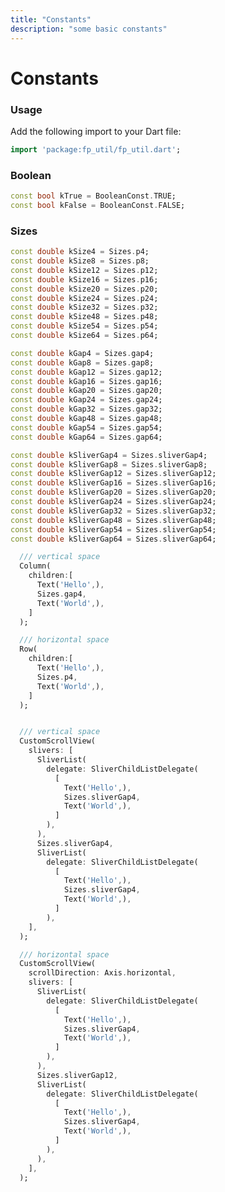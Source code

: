 ```yaml
---
title: "Constants"
description: "some basic constants"
---
```


# Constants

### Usage
Add the following import to your Dart file:
```dart
import 'package:fp_util/fp_util.dart';
```

### Boolean
```dart title="boolean constants"
const bool kTrue = BooleanConst.TRUE;
const bool kFalse = BooleanConst.FALSE;
```

### Sizes
```dart title="size constants"
const double kSize4 = Sizes.p4;
const double kSize8 = Sizes.p8;
const double kSize12 = Sizes.p12;
const double kSize16 = Sizes.p16;
const double kSize20 = Sizes.p20;
const double kSize24 = Sizes.p24;
const double kSize32 = Sizes.p32;
const double kSize48 = Sizes.p48;
const double kSize54 = Sizes.p54;
const double kSize64 = Sizes.p64;
```

```dart title="gap constants"
const double kGap4 = Sizes.gap4;
const double kGap8 = Sizes.gap8;
const double kGap12 = Sizes.gap12;
const double kGap16 = Sizes.gap16;
const double kGap20 = Sizes.gap20;
const double kGap24 = Sizes.gap24;
const double kGap32 = Sizes.gap32;
const double kGap48 = Sizes.gap48;
const double kGap54 = Sizes.gap54;
const double kGap64 = Sizes.gap64;
```

``` dart title="sliver gap constants"
const double kSliverGap4 = Sizes.sliverGap4;
const double kSliverGap8 = Sizes.sliverGap8;
const double kSliverGap12 = Sizes.sliverGap12;
const double kSliverGap16 = Sizes.sliverGap16;
const double kSliverGap20 = Sizes.sliverGap20;
const double kSliverGap24 = Sizes.sliverGap24;
const double kSliverGap32 = Sizes.sliverGap32;
const double kSliverGap48 = Sizes.sliverGap48;
const double kSliverGap54 = Sizes.sliverGap54;
const double kSliverGap64 = Sizes.sliverGap64;
```

```dart title="Spacing Example"
  /// vertical space
  Column(
    children:[
      Text('Hello',),
      Sizes.gap4,
      Text('World',),
    ]
  );

  /// horizontal space
  Row(
    children:[
      Text('Hello',),
      Sizes.p4,
      Text('World',),
    ]
  );
```

```dart title="Sliver Spacing Example"

  /// vertical space
  CustomScrollView(
    slivers: [
      SliverList(
        delegate: SliverChildListDelegate(
          [
            Text('Hello',),
            Sizes.sliverGap4,
            Text('World',),
          ]
        ),
      ),
      Sizes.sliverGap4,
      SliverList(
        delegate: SliverChildListDelegate(
          [
            Text('Hello',),
            Sizes.sliverGap4,
            Text('World',),
          ]
        ),
    ],
  );

  /// horizontal space
  CustomScrollView(
    scrollDirection: Axis.horizontal,
    slivers: [
      SliverList(
        delegate: SliverChildListDelegate(
          [
            Text('Hello',),
            Sizes.sliverGap4,
            Text('World',),
          ]
        ),
      ),
      Sizes.sliverGap12,
      SliverList(
        delegate: SliverChildListDelegate(
          [
            Text('Hello',),
            Sizes.sliverGap4,
            Text('World',),
          ]
        ),
      ),
    ],
  );
```

